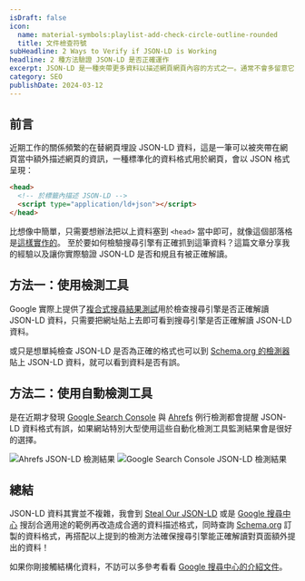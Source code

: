 ```yaml
---
isDraft: false
icon:
  name: material-symbols:playlist-add-check-circle-outline-rounded
  title: 文件檢查符號
subHeadline: 2 Ways to Verify if JSON-LD is Working
headline: 2 種方法驗證 JSON-LD 是否正確運作
excerpt: JSON-LD 是一種夾帶更多資料以描述網頁網頁內容的方式之一。通常不會多留意它，直到真正實作下來也不知道有沒有任何用處？該如何檢驗搜尋引擎有正確抓到這筆資料？這篇文章分享我的經驗以及讓你實際驗證 JSON-LD 是否和規且有被正確解讀。
category: SEO
publishDate: 2024-03-12
---
```


## 前言

近期工作的關係頻繁的在替網頁埋設 JSON-LD 資料，這是一筆可以被夾帶在網頁當中額外描述網頁的資訊，一種標準化的資料格式用於網頁，會以 JSON 格式呈現：

```html
<head>
  <!-- 於標籤內描述 JSON-LD -->
  <script type="application/ld+json"></script>
</head>
```

比想像中簡單，只需要想辦法把以上資料塞到 `<head>` 當中即可，就像這個部落格是[這樣實作的](https://github.com/riceball-tw/web-dong-blog/blob/7fc1bff768600b27ce74b6de605dbd6de765fbde/src/components/app/head/PostJSONLD.astro#L4)。
至於要如何檢驗搜尋引擎有正確抓到這筆資料？這篇文章分享我的經驗以及讓你實際驗證 JSON-LD 是否和規且有被正確解讀。

## 方法一：使用檢測工具

Google 實際上提供了[複合式搜尋結果測試](https://developers.google.com/search/docs/appearance/structured-data?hl=zh-tw)用於檢查搜尋引擎是否正確解讀 JSON-LD 資料，只需要把網址貼上去即可看到搜尋引擎是否正確解讀 JSON-LD 資料。

或只是想單純檢查 JSON-LD 是否為正確的格式也可以到 [Schema.org 的檢測器](https://validator.schema.org/)貼上 JSON-LD 資料，就可以看到資料是否有誤。

## 方法二：使用自動檢測工具

是在近期才發現 [Google Search Console](https://search.google.com/search-console/about) 與 [Ahrefs](https://ahrefs.com/) 例行檢測都會提醒 JSON-LD 資料格式有誤，如果網站特別大型使用這些自動化檢測工具監測結果會是很好的選擇。

![Ahrefs JSON-LD 檢測結果](./ahrefs.webp 'Ahrefs 檢測出 JSON-LD 資料格式有誤')
![Google Search Console JSON-LD 檢測結果](./search-console.webp 'Google Search Console 檢測出 JSON-LD 資料格式有誤')

## 總結

JSON-LD 資料其實並不複雜，我會到 [Steal Our JSON-LD](https://jsonld.com/) 或是 [Google 搜尋中心](https://developers.google.com/search/docs/appearance/structured-data/search-gallery?hl=zh-tw) 搜刮合適用途的範例再改造成合適的資料描述格式，同時查詢 [Schema.org](https://schema.org/) 訂製的資料格式，再搭配以上提到的檢測方法確保搜尋引擎能正確解讀對頁面額外提出的資料！

如果你剛接觸結構化資料，不訪可以多參考看看 [Google 搜尋中心的介紹文件](https://developers.google.com/search/docs/appearance/structured-data/intro-structured-data?hl=zh-tw)。
